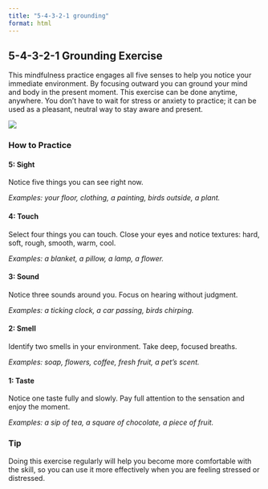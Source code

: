 ```yaml
---
title: "5-4-3-2-1 grounding"
format: html
---
```


## 5-4-3-2-1 Grounding Exercise

This mindfulness practice engages all five senses to help you notice your immediate environment. By focusing outward you can ground your mind and body in the present moment. This exercise can be done anytime, anywhere. You don’t have to wait for stress or anxiety to practice; it can be used as a pleasant, neutral way to stay aware and present.

![](https://github.com/jjcurtin/aud_support/blob/main/modules/images/grounding.png?raw=true)

### How to Practice

#### 5: Sight

Notice five things you can see right now.

*Examples: your floor, clothing, a painting, birds outside, a plant.*

#### 4: Touch

Select four things you can touch. Close your eyes and notice textures: hard, soft, rough, smooth, warm, cool.

*Examples: a blanket, a pillow, a lamp, a flower.*

#### 3: Sound

Notice three sounds around you. Focus on hearing without judgment.

*Examples: a ticking clock, a car passing, birds chirping.*

#### 2: Smell

Identify two smells in your environment. Take deep, focused breaths.

*Examples: soap, flowers, coffee, fresh fruit, a pet’s scent.*

#### 1: Taste

Notice one taste fully and slowly. Pay full attention to the sensation and enjoy the moment.

*Examples: a sip of tea, a square of chocolate, a piece of fruit.*

### Tip

Doing this exercise regularly will help you become more comfortable with the skill, so you can use it more effectively when you are feeling stressed or distressed.

